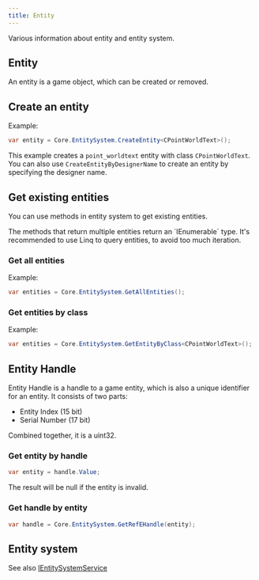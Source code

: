 ```yaml
---
title: Entity
---
```


Various information about entity and entity system.

## Entity

An entity is a game object, which can be created or removed.

## Create an entity

Example:
```csharp
var entity = Core.EntitySystem.CreateEntity<CPointWorldText>();
```
This example creates a `point_worldtext` entity with class `CPointWorldText`.
You can also use `CreateEntityByDesignerName` to create an entity by specifying the designer name.

## Get existing entities

You can use methods in entity system to get existing entities.

<Callout type="warning">
  The methods that return multiple entities return an `IEnumerable<T>` type.
  It's recommended to use Linq to query entities, to avoid too much iteration.
</Callout>

### Get all entities
Example:
```csharp
var entities = Core.EntitySystem.GetAllEntities();
```

### Get entities by class

Example:

```csharp
var entities = Core.EntitySystem.GetEntityByClass<CPointWorldText>();
```

## Entity Handle

Entity Handle is a handle to a game entity, which is also a unique identifier for an entity.
<Callout type="info">
  It consists of two parts:
  - Entity Index (15 bit)
  - Serial Number (17 bit)

  Combined together, it is a uint32.
</Callout>

### Get entity by handle

```csharp
var entity = handle.Value;
```
The result will be null if the entity is invalid.

### Get handle by entity

```csharp
var handle = Core.EntitySystem.GetRefEHandle(entity);
```


## Entity system

See also [IEntitySystemService](/docs/api/shared/entitysystem/ientitysystemservice/)